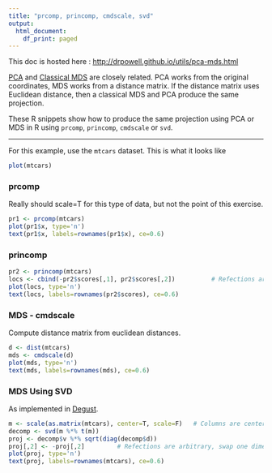 ```yaml
---
title: "prcomp, princomp, cmdscale, svd"
output:
  html_document:
    df_print: paged
---
```


This doc is hosted here : [http://drpowell.github.io/utils/pca-mds.html](http://drpowell.github.io/utils/pca-mds.html)

[PCA](https://en.wikipedia.org/wiki/Principal_component_analysis) and [Classical MDS](https://en.wikipedia.org/wiki/Multidimensional_scaling#Classical_multidimensional_scaling) are closely related.  PCA works from the original coordinates,  MDS works from a distance matrix.  If the distance matrix uses Euclidean distance, then a classical MDS and PCA produce the same projection.

These R snippets show how to produce the same projection using PCA or MDS in R using `prcomp`, `princomp`, `cmdscale` or `svd`.

---

For this example, use the `mtcars` dataset.  This is what it looks like
```r
plot(mtcars)
```

### prcomp

Really should scale=T for this type of data, but not the point of this exercise.

```r
pr1 <- prcomp(mtcars)
plot(pr1$x, type='n')
text(pr1$x, labels=rownames(pr1$x), ce=0.6)
```

### princomp

```r
pr2 <- princomp(mtcars)
locs <- cbind(-pr2$scores[,1], pr2$scores[,2])          # Refections are arbitrary, swap one dimension to match previous plots
plot(locs, type='n')
text(locs, labels=rownames(pr2$scores), ce=0.6)
```

### MDS - cmdscale

Compute distance matrix from euclidean distances.

```r
d <- dist(mtcars)
mds <- cmdscale(d)
plot(mds, type='n')
text(mds, labels=rownames(mds), ce=0.6)
```


### MDS Using SVD

As implemented in [Degust](https://github.com/drpowell/degust/blob/master/degust-frontend/degust-src/js/mds-plot.vue#L86).

```r
m <- scale(as.matrix(mtcars), center=T, scale=F)   # Columns are centered
decomp <- svd(m %*% t(m))
proj <- decomp$v %*% sqrt(diag(decomp$d))
proj[,2] <- -proj[,2]         # Refections are arbitrary, swap one dimension to match previous plots
plot(proj, type='n')
text(proj, labels=rownames(mtcars), ce=0.6)
```